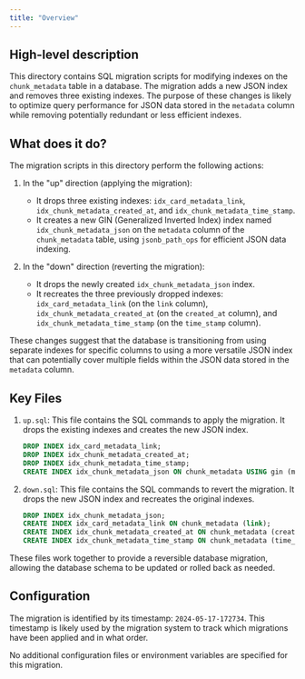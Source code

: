```yaml
---
title: "Overview"
---
```


## High-level description
This directory contains SQL migration scripts for modifying indexes on the `chunk_metadata` table in a database. The migration adds a new JSON index and removes three existing indexes. The purpose of these changes is likely to optimize query performance for JSON data stored in the `metadata` column while removing potentially redundant or less efficient indexes.

## What does it do?
The migration scripts in this directory perform the following actions:

1. In the "up" direction (applying the migration):
   - It drops three existing indexes: `idx_card_metadata_link`, `idx_chunk_metadata_created_at`, and `idx_chunk_metadata_time_stamp`.
   - It creates a new GIN (Generalized Inverted Index) index named `idx_chunk_metadata_json` on the `metadata` column of the `chunk_metadata` table, using `jsonb_path_ops` for efficient JSON data indexing.

2. In the "down" direction (reverting the migration):
   - It drops the newly created `idx_chunk_metadata_json` index.
   - It recreates the three previously dropped indexes: `idx_card_metadata_link` (on the `link` column), `idx_chunk_metadata_created_at` (on the `created_at` column), and `idx_chunk_metadata_time_stamp` (on the `time_stamp` column).

These changes suggest that the database is transitioning from using separate indexes for specific columns to using a more versatile JSON index that can potentially cover multiple fields within the JSON data stored in the `metadata` column.

## Key Files

1. `up.sql`: This file contains the SQL commands to apply the migration. It drops the existing indexes and creates the new JSON index.

   ```sql
   DROP INDEX idx_card_metadata_link;
   DROP INDEX idx_chunk_metadata_created_at;
   DROP INDEX idx_chunk_metadata_time_stamp;
   CREATE INDEX idx_chunk_metadata_json ON chunk_metadata USING gin (metadata jsonb_path_ops);
   ```

2. `down.sql`: This file contains the SQL commands to revert the migration. It drops the new JSON index and recreates the original indexes.

   ```sql
   DROP INDEX idx_chunk_metadata_json;
   CREATE INDEX idx_card_metadata_link ON chunk_metadata (link);
   CREATE INDEX idx_chunk_metadata_created_at ON chunk_metadata (created_at);
   CREATE INDEX idx_chunk_metadata_time_stamp ON chunk_metadata (time_stamp);
   ```

These files work together to provide a reversible database migration, allowing the database schema to be updated or rolled back as needed.

## Configuration
The migration is identified by its timestamp: `2024-05-17-172734`. This timestamp is likely used by the migration system to track which migrations have been applied and in what order.

No additional configuration files or environment variables are specified for this migration.